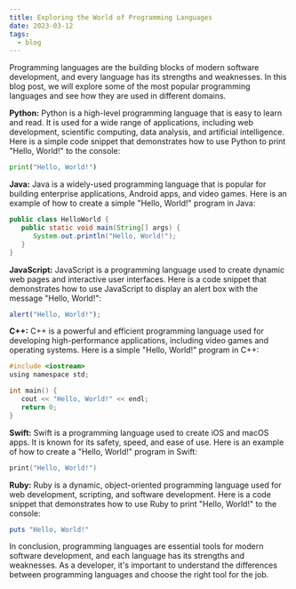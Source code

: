 ```yaml
---
title: Exploring the World of Programming Languages
date: 2023-03-12
tags:
  - blog
---
```


Programming languages are the building blocks of modern software development, and every language has its strengths and weaknesses. In this blog post, we will explore some of the most popular programming languages and see how they are used in different domains.

__Python:__ Python is a high-level programming language that is easy to learn and read. It is used for a wide range of applications, including web development, scientific computing, data analysis, and artificial intelligence. Here is a simple code snippet that demonstrates how to use Python to print "Hello, World!" to the console:
```python
print("Hello, World!")
```

__Java:__ Java is a widely-used programming language that is popular for building enterprise applications, Android apps, and video games. Here is an example of how to create a simple "Hello, World!" program in Java:
```java
public class HelloWorld {
   public static void main(String[] args) {
      System.out.println("Hello, World!");
   }
}
```

__JavaScript:__ JavaScript is a programming language used to create dynamic web pages and interactive user interfaces. Here is a code snippet that demonstrates how to use JavaScript to display an alert box with the message "Hello, World!":
```javascript
alert("Hello, World!");
```

__C++:__ C++ is a powerful and efficient programming language used for developing high-performance applications, including video games and operating systems. Here is a simple "Hello, World!" program in C++:
```c
#include <iostream>
using namespace std;

int main() {
   cout << "Hello, World!" << endl;
   return 0;
}
```

__Swift:__ Swift is a programming language used to create iOS and macOS apps. It is known for its safety, speed, and ease of use. Here is an example of how to create a "Hello, World!" program in Swift:
```swift
print("Hello, World!")
```

__Ruby:__ Ruby is a dynamic, object-oriented programming language used for web development, scripting, and software development. Here is a code snippet that demonstrates how to use Ruby to print "Hello, World!" to the console:
```ruby
puts "Hello, World!"
```

In conclusion, programming languages are essential tools for modern software development, and each language has its strengths and weaknesses. As a developer, it's important to understand the differences between programming languages and choose the right tool for the job.